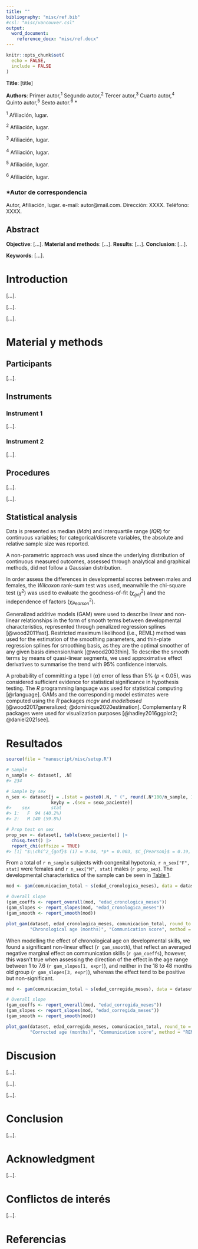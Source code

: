```yaml
---
title: ""
bibliography: "misc/ref.bib"
#csl: "misc/vancouver.csl"
output: 
  word_document:
    reference_docx: "misc/ref.docx"
---
```


```r
knitr::opts_chunk$set(
  echo = FALSE,
  include = FALSE
)
```

**Title**: [title]

**Authors**: Primer autor,^1^ Segundo autor,^2^ Tercer autor,^3^ Cuarto autor,^4^ Quinto autor,^5^ Sexto autor.^6^ \*

::: {custom-style="Afiliation"}
^1^ Afiliación, lugar.

^2^ Afiliación, lugar.

^3^ Afiliación, lugar.

^4^ Afiliación, lugar.

^5^ Afiliación, lugar.

^6^ Afiliación, lugar.
:::

### \*Autor de correspondencia 

Autor, Afiliación, lugar. e-mail: autor\@mail.com. 
Dirección: XXXX. Teléfono: XXXX.

\newpage

## Abstract 

**Objective**: [...]. **Material and methods**: [...]. **Results**: [...]. **Conclusion**: [...].

**Keywords**: [...].

\newpage

# Introduction

<!---- Antecedentes históricos ---->
[...].

<!---- Conceptualización del problema ---->
[...].

<!---- Hipótesis y objetivos ---->
[...].

# Material y methods

## Participants

[...]. 

## Instruments

### Instrument 1 

[...].

### Instrument 2

[...].


## Procedures 

[...].

[...].  

## Statistical analysis

Data is presented as median (*Mdn*) and interquartile range (*IQR*) for continuous variables; for categorical/discrete variables, the absolute and relative sample size was reported.

A non-parametric approach was used since the underlying distribution of continuous measured outcomes, assessed through analytical and graphical methods, did not follow a Gaussian distribution. 

In order assess the differences in developmental scores between males and females, the *Wilcoxon* rank-sum test was used, meanwhile the chi-square test ($\chi^2$) was used to evaluate the goodness-of-fit ($\chi^2_{gof}$) and the independence of factors ($\chi^2_{Pearson}$). 

Generalized additive models (GAM) were used to describe linear and non-linear relationships in the form of smooth terms between developmental characteristics, represented through penalized regression splines [@wood2011fast]. Restricted maximum likelihood (i.e., REML) method was used for the estimation of the smoothing parameters, and thin-plate regression splines for smoothing basis, as they are the optimal smoother of any given basis dimension/rank [@wood2003thin]. To describe the smooth terms by means of quasi-linear segments, we used approximative effect derivatives to summarise the trend with 95% confidence intervals.

A probability of committing a type I ($\alpha$) error of less than 5% (*p* < 0.05), was considered sufficient evidence for statistical significance in hypothesis testing. The *R* programming language was used for statistical computing [@rlanguage]. GAMs and the corresponding model estimates were computed using the *R* packages *mcgv* and *modelbased* [@wood2017generalized; @dominique2020estimation]. Complementary R packages were used for visualization purposes [@hadley2016ggplot2; @daniel2021see].

# Resultados

```r
source(file = "manuscript/misc/setup.R")
```

```r
# Sample
n_sample <- dataset[, .N]
#> 234

# Sample by sex
n_sex <- dataset[j = .(stat = paste0(.N, " (", round(.N*100/n_sample, 1), "%)")), 
                 keyby = .(sex = sexo_paciente)]
#>    sex        stat
#> 1:   F  94 (40.2%)
#> 2:   M 140 (59.8%)

# Prop test on sex
prop_sex <- dataset[, table(sexo_paciente)] |> 
  chisq.test() |> 
  report_chi(effsize = TRUE)
#> [1] "$\\chi^2_{gof}$ (1) = 9.04, *p* = 0.003, $C_{Pearson}$ = 0.19, CI~0.95%~[0.09, 1]"

```

From a total of `r n_sample` subjects with congenital hypotonia, `r n_sex["F", stat]` were females and `r n_sex["M", stat]` males (`r prop_sex`). The developmental characteristics of the sample can be seen in [Table 1](#tab1).

```r
mod <- gam(comunicacion_total ~ s(edad_cronologica_meses), data = dataset, method = "REML")

# Overall slope
(gam_coeffs <- report_overall(mod, "edad_cronologica_meses"))
(gam_slopes <- report_slopes(mod, "edad_cronologica_meses"))
(gam_smooth <- report_smooth(mod))

plot_gam(dataset, edad_cronologica_meses, comunicacion_total, round_to = 5,
         "Chronological age (months)", "Communication score", method = "REML")
```

When modelling the effect of chronological age on developmental skills, we found a significant non-linear effect (`r gam_smooth`), that reflect an averaged negative marginal effect on communication skills (`r gam_coeffs`), however, this wasn't true when assessing the direction of the effect in the age range between 1 to 7.6 (`r gam_slopes[1, expr]`), and neither in the 18 to 48 months old group (`r gam_slopes[3, expr]`), whereas the effect tend to be positive but non-significant.

```r
mod <- gam(comunicacion_total ~ s(edad_corregida_meses), data = dataset, method = "REML")

# Overall slope
(gam_coeffs <- report_overall(mod, "edad_corregida_meses"))
(gam_slopes <- report_slopes(mod, "edad_corregida_meses"))
(gam_smooth <- report_smooth(mod))

plot_gam(dataset, edad_corregida_meses, comunicacion_total, round_to = 5,
         "Corrected age (months)", "Communication score", method = "REML")
```

# Discusion

[...].

[...].

[...].

# Conclusion

[...]. 

# Acknowledgment

[...].

# Conflictos de interés

[...].

# Referencias

<div id="refs"></div>
